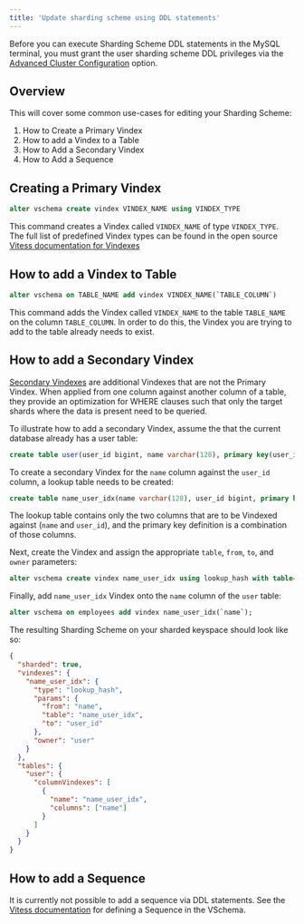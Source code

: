 ```yaml
---
title: 'Update sharding scheme using DDL statements'
---
```


Before you can execute Sharding Scheme DDL statements in the MySQL terminal, you must grant the user sharding scheme DDL privileges via the [Advanced Cluster Configuration](configuring-cluster) option.

## Overview

This will cover some common use-cases for editing your Sharding Scheme:

1. How to Create a Primary Vindex
1. How to add a Vindex to a Table
1. How to Add a Secondary Vindex
1. How to Add a Sequence

## Creating a Primary Vindex

```sql
alter vschema create vindex VINDEX_NAME using VINDEX_TYPE
```

This command creates a Vindex called `VINDEX_NAME` of type `VINDEX_TYPE`. The full list of predefined Vindex types can be found in the open source [Vitess documentation for Vindexes](https://vitess.io/docs/reference/features/vindexes/)

## How to add a Vindex to Table

```sql
alter vschema on TABLE_NAME add vindex VINDEX_NAME(`TABLE_COLUMN`)
```

This command adds the Vindex called `VINDEX_NAME` to the table `TABLE_NAME` on the column `TABLE_COLUMN`. In order to do this, the Vindex you are trying to add to the table already needs to exist.

## How to add a Secondary Vindex

[Secondary Vindexes](https://vitess.io/docs/reference/features/vindexes/#secondary-vindexes) are additional Vindexes that are not the Primary Vindex. When applied from one column against another column of a table, they provide an optimization for WHERE clauses such that only the target shards where the data is present need to be queried.

To illustrate how to add a secondary Vindex, assume the that the current database already has a user table:

```sql
create table user(user_id bigint, name varchar(128), primary key(user_id));
```

To create a secondary Vindex for the `name` column against the `user_id` column, a lookup table needs to be created:

```sql
create table name_user_idx(name varchar(128), user_id bigint, primary key(name, user_id));
```

The lookup table contains only the two columns that are to be Vindexed against (`name` and `user_id`), and the primary key definition is a combination of those columns.

Next, create the Vindex and assign the appropriate `table`, `from`, `to`, and `owner` parameters:

```sql
alter vschema create vindex name_user_idx using lookup_hash with table=name_user_idx, from=name, to=user_id, owner=user
```

Finally, add `name_user_idx` Vindex onto the `name` column of the `user` table:

```sql
alter vschema on employees add vindex name_user_idx(`name`);
```

The resulting Sharding Scheme on your sharded keyspace should look like so:

```json
{
  "sharded": true,
  "vindexes": {
    "name_user_idx": {
      "type": "lookup_hash",
      "params": {
        "from": "name",
        "table": "name_user_idx",
        "to": "user_id"
      },
      "owner": "user"
    }
  },
  "tables": {
    "user": {
      "columnVindexes": [
        {
          "name": "name_user_idx",
          "columns": ["name"]
        }
      ]
    }
  }
}
```

## How to add a Sequence

It is currently not possible to add a sequence via DDL statements. See the [Vitess documentation](https://vitess.io/docs/reference/features/vitess-sequences/) for defining a Sequence in the VSchema.
